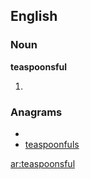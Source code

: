 ==English==

===Noun===
'''teaspoonsful'''

# {{plural of|[[teaspoonful]]}}

===Anagrams===
* {{alphagram|aeflnoopsstu}}
* [[teaspoonfuls#English|teaspoonfuls]]

[[ar:teaspoonsful]]
